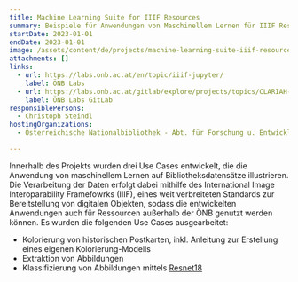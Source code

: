 ```yaml
---
title: Machine Learning Suite for IIIF Resources
summary: Beispiele für Anwendungen von Maschinellem Lernen für IIIF Ressourcen
startDate: 2023-01-01
endDate: 2023-01-01
image: /assets/content/de/projects/machine-learning-suite-iiif-resources/preview.png
attachments: []
links:
  - url: https://labs.onb.ac.at/en/topic/iiif-jupyter/
    label: ÖNB Labs
  - url: https://labs.onb.ac.at/gitlab/explore/projects/topics/CLARIAH-AT
    label: ÖNB Labs GitLab
responsiblePersons:
  - Christoph Steindl
hostingOrganizations:
  - Österreichische Nationalbibliothek - Abt. für Forschung u. Entwicklung

---
```

Innerhalb des Projekts wurden drei Use Cases entwickelt, die die Anwendung von maschinellem Lernen auf Bibliotheksdatensätze illustrieren. Die Verarbeitung der Daten erfolgt dabei mithilfe des International Image Interoparability Framefowrks (IIIF), eines weit verbreiteten Standards zur Bereitstellung von digitalen Objekten, sodass die entwickelten Anwendungen auch für Ressourcen außerhalb der ÖNB genutzt werden können. Es wurden die folgenden Use Cases ausgearbeitet:

*   Kolorierung von historischen Postkarten, inkl. Anleitung zur Erstellung eines eigenen Kolorierung-Modells
*   Extraktion von Abbildungen
*   Klassifizierung von Abbildungen mittels [Resnet18](https://huggingface.co/Axon/resnet18-v1)
